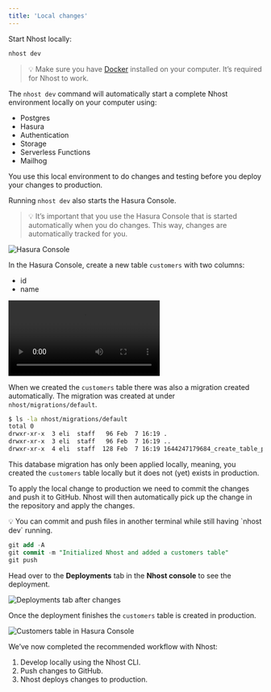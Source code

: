 ```yaml
---
title: 'Local changes'
---
```


Start Nhost locally:

```sql
nhost dev
```

>💡 Make sure you have [Docker](https://www.docker.com/get-started) installed on your computer. It’s required for Nhost to work.

The `nhost dev` command will automatically start a complete Nhost environment locally on your computer using:

- Postgres
- Hasura
- Authentication
- Storage
- Serverless Functions
- Mailhog

You use this local environment to do changes and testing before you deploy your changes to production.

Running `nhost dev` also starts the Hasura Console.


>💡 It’s important that you use the Hasura Console that is started automatically when you do changes. This way, changes are automatically tracked for you.

![Hasura Console](/images/cli-workflow/hasura-console.png)

In the Hasura Console, create a new table `customers` with two columns:

- id
- name

<Video src="/videos/cli-workflow/hasura-create-customers-table.mp4">
</Video>

When we created the `customers` table there was also a migration created automatically. The migration was created at under `nhost/migrations/default`.

```bash
$ ls -la nhost/migrations/default
total 0
drwxr-xr-x  3 eli  staff   96 Feb  7 16:19 .
drwxr-xr-x  3 eli  staff   96 Feb  7 16:19 ..
drwxr-xr-x  4 eli  staff  128 Feb  7 16:19 1644247179684_create_table_public_customers
```

This database migration has only been applied locally, meaning, you created the `customers` table locally but it does not (yet) exists in production.

To apply the local change to production we need to commit the changes and push it to GitHub. Nhost will then automatically pick up the change in the repository and apply the changes.

<aside>
💡 You can commit and push files in another terminal while still having `nhost dev` running.

</aside>

```sql
git add -A
git commit -m "Initialized Nhost and added a customers table"
git push
```

Head over to the **Deployments** tab in the **Nhost console** to see the deployment.

![Deployments tab after changes](/images/cli-workflow/deployments-tab-with-changes.png)

Once the deployment finishes the `customers` table is created in production.

![Customers table in Hasura Console](/images/cli-workflow/hasura-customers-table.png)

We’ve now completed the recommended workflow with Nhost:

1. Develop locally using the Nhost CLI.
2. Push changes to GitHub.
3. Nhost deploys changes to production.